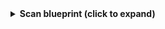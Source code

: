<details>
<summary><b>Scan blueprint (click to expand)</b></summary>

```json showLineNumbers
{
  "identifier": "checkmarxScan",
  "title": "Checkmarx Scan",
  "icon": "Checkmarx",
  "schema": {
    "properties": {
      "status": {
        "type": "string",
        "title": "Status",
        "enum": [
          "Queued",
          "Running",
          "Completed",
          "Failed",
          "Partial",
          "Canceled"
        ],
        "description": "The status of the scan. Possible values: Queued, Running, Completed, Failed, Partial, Canceled."
      },
      "branch": {
        "type": "string",
        "title": "Branch",
        "description": "The branch of the repository that was scanned."
      },
      "createdAt": {
        "type": "string",
        "format": "date-time",
        "title": "Created At",
        "description": "The date and time when the scan was created."
      },
      "updatedAt": {
        "type": "string",
        "format": "date-time",
        "title": "Updated At",
        "description": "The date and time when the scan was last updated."
      },
      "projectId": {
        "type": "string",
        "title": "Project ID",
        "description": "The identifier of the project to which this scan belongs."
      },
      "userAgent": {
        "type": "string",
        "title": "User Agent",
        "description": "The user agent used to initiate the scan."
      },
      "configs": {
        "type": "object",
        "title": "Configurations",
        "description": "Configuration details for the scan."
      },
      "statusDetails": {
        "type": "array",
        "items": {
          "type": "object"
        },
        "title": "Status Details",
        "description": "Detailed status information for the scan."
      }
    },
    "required": ["status", "projectId"]
  },
  "relations": {
    "project": {
      "title": "Project",
      "target": "checkmarxProject",
      "many": false,
      "required": true
    }
  }
}
```

</details>
